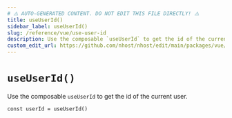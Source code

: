 ```yaml
---
# ⚠️ AUTO-GENERATED CONTENT. DO NOT EDIT THIS FILE DIRECTLY! ⚠️
title: useUserId()
sidebar_label: useUserId()
slug: /reference/vue/use-user-id
description: Use the composable `useUserId` to get the id of the current user.
custom_edit_url: https://github.com/nhost/nhost/edit/main/packages/vue/src/useUserId.ts#L15
---
```


# `useUserId()`

Use the composable `useUserId` to get the id of the current user.

```tsx
const userId = useUserId()
```
